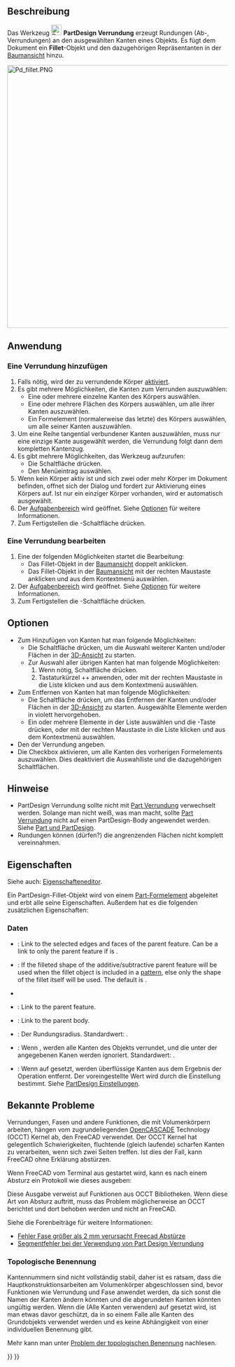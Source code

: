 <languages/>

{{Docnav/de
|[[PartDesign_Boolean/de|Boolesche Verknüpfung]]
|[[PartDesign_Chamfer/de|Fase]]
|[[PartDesign_Workbench/de|PartDesign]]
|IconL=PartDesign_Boolean.svg
|IconR=PartDesign_Chamfer.svg
|IconC=Workbench_PartDesign.svg
}}

{{GuiCommand/de
|Name=PartDesign Fillet
|Name/de=PartDesign Verrundung
|MenuLocation=Part Design → Modifikationen → Verrundung
|Workbenches=[[PartDesign_Workbench/de|PartDesign]]
|SeeAlso=[[PartDesign_Chamfer/de|PartDesign Fase]]
}}

<span id="Description"></span>
== Beschreibung ==

Das Werkzeug [[Image:PartDesign_Fillet.svg|24px]] '''PartDesign Verrundung''' erzeugt Rundungen (Ab-, Verrundungen) an den ausgewählten Kanten eines Objekts. Es fügt dem Dokument ein '''Fillet'''-Objekt und den dazugehörigen Repräsentanten in der [[Tree_view/de|Baumansicht]] hinzu.

[[Image:Pd_fillet.PNG|600px]]
{{Caption|Würfel mit Verrundungen an allen Kanten}}

<span id="Usage"></span>
==Anwendung==

<span id="Add_a_fillet"></span>
=== Eine Verrundung hinzufügen ===

# Falls nötig, wird der zu verrundende Körper [[PartDesign_Body/de#Activer_Status|aktiviert]].
# Es gibt mehrere Möglichkeiten, die Kanten zum Verrunden auszuwählen:
#* Eine oder mehrere einzelne Kanten des Körpers auswählen.
#* Eine oder mehrere Flächen des Körpers auswählen, um alle ihrer Kanten auszuwählen.
#* Ein Formelement (normalerweise das letzte) des Körpers auswählen, um alle seiner Kanten auszuwählen.
# Um eine Reihe tangential verbundener Kanten auszuwählen, muss nur eine einzige Kante ausgewählt werden, die Verrundung folgt dann dem kompletten Kantenzug.
# Es gibt mehrere Möglichkeiten, das Werkzeug aufzurufen:
#* Die Schaltfläche {{Button|[[Image:PartDesign_Fillet.svg|16px]] [[PartDesign_Fillet/de|Verrundung]]}} drücken.
#* Den Menüeintrag {{MenuCommand|Part Design → Modifikationen → [[Image:PartDesign_Fillet.svg|16px]] Verrundung}} auswählen.
# Wenn kein Körper aktiv ist und sich zwei oder mehr Körper im Dokument befinden, offnet sich der Dialog {{MenuCommand|Active Body Required}} und fordert zur Aktivierung eines Körpers auf. Ist nur ein einziger Körper vorhanden, wird er automatisch ausgewählt.
# Der [[Task_panel/de|Aufgabenbereich]] {{MenuCommand|Fillet parameters}} wird geöffnet. Siehe [[#Optionen|Optionen]] für weitere Informationen.
# Zum Fertigstellen die {{Button|OK}}-Schaltfläche drücken.

<span id="Edit_a_fillet"></span>
=== Eine Verrundung bearbeiten ===

# Eine der folgenden Möglichkeiten startet die Bearbeitung:
#* Das Fillet-Objekt in der [[Tree_view/de|Baumansicht]] doppelt anklicken.
#* Das Fillet-Objekt in der [[Tree_view/de|Baumansicht]] mit der rechten Maustaste anklicken und {{MenuCommand|Fillet bearbeiten}} aus dem Kontextmenü auswählen.
# Der [[Task_panel/de|Aufgabenbereich]] {{MenuCommand|Fillet parameters}} wird geöffnet. Siehe [[#Optionen|Optionen]] für weitere Informationen.
# Zum Fertigstellen die {{Button|OK}}-Schaltfläche drücken.

<span id="Options"></span>
==Optionen==

* Zum Hinzufügen von Kanten hat man folgende Möglichkeiten:
** Die Schaltfläche {{Button|Hinzufügen}} drücken, um die Auswahl weiterer Kanten und/oder Flächen in der [[3D_view/de|3D-Ansicht]] zu starten.
** Zur Auswahl aller übrigen Kanten hat man folgende Möglichkeiten:
**# Wenn nötig, Schaltfläche {{Button|Hinzufügen}} drücken.
**# Tastaturkürzel {{KEY|Ctrl}}+{{KEY|Shift}}+{{KEY|A}} anwenden, oder mit der rechten Maustaste in die Liste klicken und {{MenuCommand|Alle Kanten verwenden}} aus dem Kontextmenü auswählen.
* Zum Entfernen von Kanten hat man folgende Möglichkeiten:
** Die Schaltfläche {{Button|Entfernen}} drücken, um das Entfernen der Kanten und/oder Flächen in der [[3D_view/de|3D-Ansicht]] zu starten. Ausgewählte Elemente werden in violett hervorgehoben.
** Ein oder mehrere Elemente in der Liste auswählen und die {{KEY|Del}}-Taste drücken, oder mit der rechten Maustaste in die Liste klicken und {{MenuCommand|Entfernen}} aus dem Kontextmenü auswählen.
* Den {{MenuCommand|Radius}} der Verrundung angeben.
* Die Checkbox {{MenuCommand|Alle Kanten verwenden}} aktivieren, um alle Kanten des vorherigen Formelements auszuwählen. Dies deaktiviert die Auswahlliste und die dazugehörigen Schaltflächen.

<span id="Notes"></span>
==Hinweise==

* PartDesign Verrundung sollte nicht mit [[Part_Fillet/de|Part Verrundung]] verwechselt werden. Solange man nicht weiß, was man macht, sollte [[Part_Fillet/de|Part Verrundung]] nicht auf einen PartDesign-Body angewendet werden. Siehe [[Part_and_PartDesign/de|Part und PartDesign]].
* Rundungen können (dürfen?) die angrenzenden Flächen nicht komplett vereinnahmen.

<span id="Properties"></span>
==Eigenschaften==

Siehe auch: [[Property_editor/de|Eigenschafteneditor]].

Ein PartDesign-Fillet-Objekt wird von einem [[Part_Feature/de|Part-Formelement]] abgeleitet und erbt alle seine Eigenschaften. Außerdem hat es die folgenden zusätzlichen Eigenschaften:

<span id="Data"></span>
===Daten===

{{Properties_Title/de|Basis}}

* {{PropertyData/de|Base|LinkSub}}: Link to the selected edges and faces of the parent feature. Can be a link to only the parent feature if {{PropertyData/de|Use All Edges}} is {{TRUE}}.
* {{PropertyData/de|Support Transform|Bool}}: If {{TRUE}} the filleted shape of the additive/subtractive parent feature will be used when the fillet object is included in a [[PartDesign_Workbench#Transformation_tools|pattern]], else only the shape of the fillet itself will be used. The default is {{FALSE}}.
* {{PropertyData/de|Add Sub Shape|PartShape|hidden}}
* {{PropertyData/de|Base Feature|Link|hidden}}: Link to the parent feature.
* {{PropertyData/de|_ Body|LinkHidden|hidden}}: Link to the parent body.

{{Properties_Title/de|Fillet}}

* {{PropertyData/de|Radius|QuantityConstraint}}: Der Rundungsradius. Standardwert: {{value|1 mm}}.
* {{PropertyData/de|Use All Edges|Bool}}: Wenn {{TRUE}}, werden alle Kanten des Objekts verrundet, und die unter der {{PropertyData/de|Base}} angegebenen Kanen werden ignoriert. Standardwert: {{FALSE}}.

{{Properties_Title/de|Part Design}}

* {{PropertyData/de|Refine|Bool}}: Wenn auf {{TRUE}} gesetzt, werden überflüssige Kanten aus dem Ergebnis der Operation entfernt. Der voreingestellte Wert wird durch die Einstellung {{MenuCommand|Modell nach skizzenbasierter Operation automatisch aufbereiten}} bestimmt. Siehe [[PartDesign_Preferences/de#Allgemein|PartDesign Einstellungen]].

<span id="Known_issues"></span>
==Bekannte Probleme==

Verrundungen, Fasen und andere Funktionen, die mit Volumenkörpern arbeiten, hängen vom zugrundeliegenden [[OpenCASCADE|OpenCASCADE]] Technology (OCCT) Kernel ab, den FreeCAD verwendet. Der OCCT Kernel hat gelegentlich Schwierigkeiten, fluchtende (gleich laufende) scharfen Kanten zu verarbeiten, wenn sich zwei Seiten treffen. Ist dies der Fall, kann FreeCAD ohne Erklärung abstürzen.

Wenn FreeCAD vom Terminal aus gestartet wird, kann es nach einem Absturz ein Protokoll wie dieses ausgeben:

{{code|lang=text|code=
#1  0x7fff63d660ba in BRep_Tool::Curve(TopoDS_Edge const&, TopLoc_Location&, double&, double&) from /usr/lib/x86_64-linux-gnu/libTKBRep.so.7+0x2a
#2  0x7fff63d69546 in BRep_Tool::Curve(TopoDS_Edge const&, double&, double&) from /usr/lib/x86_64-linux-gnu/libTKBRep.so.7+0x46
#3  0x7fff71f4fef5 in ChFi3d_Builder::PerformIntersectionAtEnd(int) from /usr/lib/x86_64-linux-gnu/libTKFillet.so.7+0x3b05
#4  0x7fff71f58307 in ChFi3d_Builder::PerformOneCorner(int, bool) from /usr/lib/x86_64-linux-gnu/libTKFillet.so.7+0x1097
#5  0x7fff71ef6218 in ChFi3d_Builder::PerformFilletOnVertex(int) from /usr/lib/x86_64-linux-gnu/libTKFillet.so.7+0x4e8
#6  0x7fff71ef71d1 in ChFi3d_Builder::Compute() from /usr/lib/x86_64-linux-gnu/libTKFillet.so.7+0xe31
#7  0x7fff720ad7c3 in BRepFilletAPI_MakeChamfer::Build() from /usr/lib/x86_64-linux-gnu/libTKFillet.so.7+0x33
#8  0x7fff723be48e in PartDesign::Chamfer::execute() from /usr/lib/freecad-daily/lib/_PartDesign.so+0x60e
...
}}

Diese Ausgabe verweist auf Funktionen aus OCCT Bibliotheken. Wenn diese Art von Absturz auftritt, muss das Problem möglicherweise an OCCT berichtet und dort behoben werden und nicht an FreeCAD.

<div class="mw-translate-fuzzy">
Siehe die Forenbeiträge für weitere Informationen:
*[https://forum.freecadweb.org/viewtopic.php?p=263818#p263818 Fehler Fase größer als 2 mm verursacht Freecad Abstürze]
*[https://forum.freecadweb.org/viewtopic.php?p=264827#p264827 Segmentfehler bei der Verwendung von Part Design Verrundung]
</div>

<span id="Topological_naming"></span>
=== Topologische Benennung === 

Kantennummern sind nicht vollständig stabil, daher ist es ratsam, dass die Hauptkonstruktionsarbeiten am Volumenkörper abgeschlossen sind, bevor Funktionen wie Verrundung und Fase anwendet werden, da sich sonst die Namen der Kanten  ändern könnten und die abgerundeten Kanten könnten ungültig werden. Wenn die {{PropertyData/de|Use All Edges}} (Alle Kanten verwenden) auf {{TRUE}} gesetzt wird, ist man etwas davor geschützt, da in so einem Falle alle Kanten des Grundobjekts verwendet werden und es keine Abhängigkeit von einer individuellen Benennung gibt.

Mehr kann man unter [[Topological_naming_problem/de|Problem der topologischen Benennung]] nachlesen.


{{Docnav/de
|[[PartDesign_Boolean/de|Boolesche Verknüpfung]]
|[[PartDesign_Chamfer/de|Fase]]
|[[PartDesign_Workbench/de|PartDesign]]
|IconL=PartDesign_Boolean.svg
|IconR=PartDesign_Chamfer.svg
|IconC=Workbench_PartDesign.svg
}}

{{PartDesign Tools navi{{#translation:}}}}
{{Userdocnavi{{#translation:}}}}